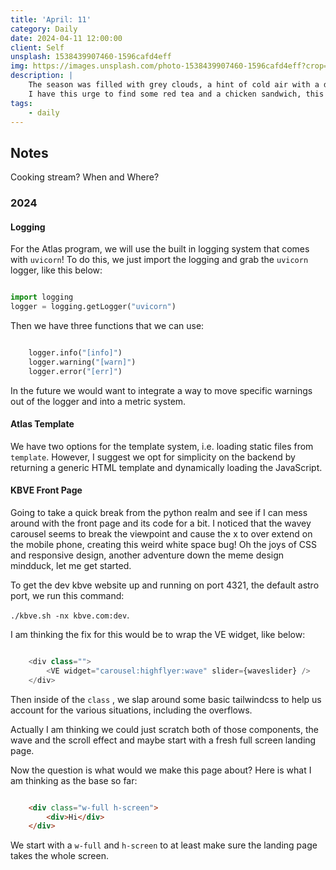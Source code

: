 ```yaml
---
title: 'April: 11'
category: Daily
date: 2024-04-11 12:00:00
client: Self
unsplash: 1538439907460-1596cafd4eff
img: https://images.unsplash.com/photo-1538439907460-1596cafd4eff?crop=entropy&cs=srgb&fm=jpg&ixid=MnwzNjM5Nzd8MHwxfHJhbmRvbXx8fHx8fHx8fDE2ODE3NDg2ODY&ixlib=rb-4.0.3&q=85
description: | 
    The season was filled with grey clouds, a hint of cold air with a dash of darkness.
    I have this urge to find some red tea and a chicken sandwich, this itch must be resolved.
tags:
    - daily
---
```



## Notes

Cooking stream? When and Where?


### 2024

#### Logging

For the Atlas program, we will use the built in logging system that comes with `uvicorn`!
To do this, we just import the logging and grab the `uvicorn` logger, like this below:

```python

import logging
logger = logging.getLogger("uvicorn")

```

Then we have three functions that we can use:

```python

    logger.info("[info]")
    logger.warning("[warn]")
    logger.error("[err]")

```

In the future we would want to integrate a way to move specific warnings out of the logger and into a metric system.


#### Atlas Template

We have two options for the template system, i.e. loading static files from `template`.
However, I suggest we opt for simplicity on the backend by returning a generic HTML template and dynamically loading the JavaScript.


#### KBVE Front Page

Going to take a quick break from the python realm and see if I can mess around with the front page and its code for a bit.
I noticed that the wavey carousel seems to break the viewpoint and cause the x to over extend on the mobile phone, creating this weird white space bug!
Oh the joys of CSS and responsive design, another adventure down the meme design mindduck, let me get started.

To get the dev kbve website up and running on port 4321, the default astro port, we run this command:

`./kbve.sh -nx kbve.com:dev`.

I am thinking the fix for this would be to wrap the VE widget, like below:

```js

	<div class="">
		<VE widget="carousel:highflyer:wave" slider={waveslider} />
	</div>

```

Then inside of the `class` , we slap around some basic tailwindcss to help us account for the various situations, including the overflows.

Actually I am thinking we could just scratch both of those components, the wave and the scroll effect and maybe start with a fresh full screen landing page.

Now the question is what would we make this page about?
Here is what I am thinking as the base so far:

```html

	<div class="w-full h-screen">
		<div>Hi</div>
	</div>

```

We start with a `w-full` and `h-screen` to at least make sure the landing page takes the whole screen.

